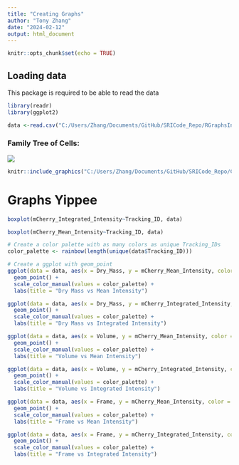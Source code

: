 ```yaml
---
title: "Creating Graphs"
author: "Tony Zhang"
date: "2024-02-12"
output: html_document
---
```


```r
knitr::opts_chunk$set(echo = TRUE)
```

## Loading data

This package is required to be able to read the data

```r
library(readr)
library(ggplot2)
```

```r
data <-read.csv("C:/Users/Zhang/Documents/GitHub/SRICode_Repo/RGraphsInto/104lineage.csv")
```

### Family Tree of Cells:

![](%22C:/Users/Zhang/Documents/GitHub/SRICode_Repo/CreatingGraphs/FamilyTreeOfCells.png%22)

```r
knitr::include_graphics("C:/Users/Zhang/Documents/GitHub/SRICode_Repo/CreatingGraphs/FamilyTreeOfCells.png", error = FALSE)
```

# Graphs Yippee

```r
boxplot(mCherry_Integrated_Intensity~Tracking_ID, data)

boxplot(mCherry_Mean_Intensity~Tracking_ID, data)


```

```r
# Create a color palette with as many colors as unique Tracking_IDs
color_palette <- rainbow(length(unique(data$Tracking_ID)))

# Create a ggplot with geom_point
ggplot(data = data, aes(x = Dry_Mass, y = mCherry_Mean_Intensity, color = factor(Tracking_ID))) +
  geom_point() +
  scale_color_manual(values = color_palette) +
  labs(title = "Dry Mass vs Mean Intensity")

ggplot(data = data, aes(x = Dry_Mass, y = mCherry_Integrated_Intensity, color = factor(Tracking_ID))) +
  geom_point() +
  scale_color_manual(values = color_palette) +
  labs(title = "Dry Mass vs Integrated Intensity")
```

```r

ggplot(data = data, aes(x = Volume, y = mCherry_Mean_Intensity, color = factor(Tracking_ID))) +
  geom_point() +
  scale_color_manual(values = color_palette) +
  labs(title = "Volume vs Mean Intensity")

ggplot(data = data, aes(x = Volume, y = mCherry_Integrated_Intensity, color = factor(Tracking_ID))) +
  geom_point() +
  scale_color_manual(values = color_palette) +
  labs(title = "Volume vs Integrated Intensity")

```

```r
ggplot(data = data, aes(x = Frame, y = mCherry_Mean_Intensity, color = factor(Tracking_ID))) +
  geom_point() +
  scale_color_manual(values = color_palette) +
  labs(title = "Frame vs Mean Intensity")

ggplot(data = data, aes(x = Frame, y = mCherry_Integrated_Intensity, color = factor(Tracking_ID))) +
  geom_point() +
  scale_color_manual(values = color_palette) +
  labs(title = "Frame vs Integrated Intensity")
```
